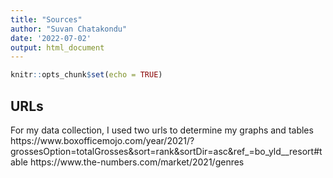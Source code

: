 ```yaml
---
title: "Sources"
author: "Suvan Chatakondu"
date: '2022-07-02'
output: html_document
---
```


```r
knitr::opts_chunk$set(echo = TRUE)
```
## URLs

For my data collection, I used two urls to determine my graphs and tables
https://www.boxofficemojo.com/year/2021/?grossesOption=totalGrosses&sort=rank&sortDir=asc&ref_=bo_yld__resort#table
https://www.the-numbers.com/market/2021/genres
